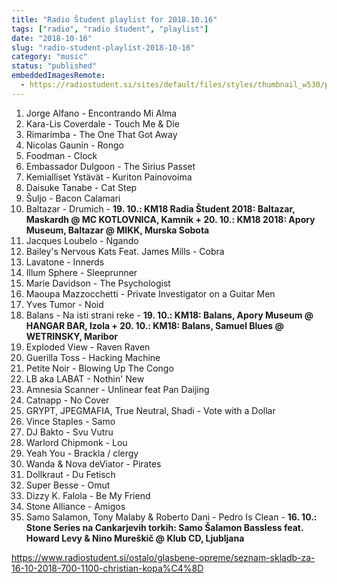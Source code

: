 ```yaml
---
title: "Radio Študent playlist for 2018.10.16"
tags: ["radio", "radio študent", "playlist"]
date: "2018-10-16"
slug: "radio-student-playlist-2018-10-16"
category: "music"
status: "published"
embeddedImagesRemote:
  - https://radiostudent.si/sites/default/files/styles/thumbnail_w530/public/slike/2018-10-16-seznam-skladb-za-16-10-2018-700-1100-christian-kopa%C4%8D-91913.JPG
---
```



1. Jorge Alfano - Encontrando Mi Alma
2. Kara-Lis Coverdale - Touch Me & Die
3. Rimarimba - The One That Got Away
4. Nicolas Gaunin - Rongo
5. Foodman - Clock
6. Embassador Dulgoon - The Sirius Passet
7. Kemialliset Ystävät - Kuriton Painovoima
8. Daisuke Tanabe - Cat Step
9. Šuljo - Bacon Calamari
10. Baltazar - Drumich - **19. 10.: KM18 Radia Študent 2018: Baltazar, Maskardh @ MC KOTLOVNICA, Kamnik + 20. 10.: KM18 2018: Apory Museum, Baltazar @ MIKK, Murska Sobota**
11. Jacques Loubelo - Ngando
12. Bailey's Nervous Kats Feat. James Mills - Cobra
13. Lavatone - Innerds
14. Illum Sphere - Sleeprunner
15. Marie Davidson - The Psychologist
16. Maoupa Mazzocchetti - Private Investigator on a Guitar Men
17. Yves Tumor - Noid
18. Balans - Na isti strani reke - **19. 10.: KM18: Balans, Apory Museum @ HANGAR BAR, Izola + 20. 10.: KM18: Balans, Samuel Blues @ WETRINSKY, Maribor**
19. Exploded View - Raven Raven
20. Guerilla Toss - Hacking Machine
21. Petite Noir - Blowing Up The Congo
22. LB aka LABAT - Nothin' New
23. Amnesia Scanner - Unlinear feat Pan Daijing
24. Catnapp - No Cover
25. GRYPT, JPEGMAFIA, True Neutral, Shadi - Vote with a Dollar
26. Vince Staples - Samo
27. DJ Bakto - Svu Vutru
28. Warlord Chipmonk - Lou
29. Yeah You - Brackla / clergy
30. Wanda & Nova deViator - Pirates
31. Dollkraut - Du Fetisch
32. Super Besse - Omut
33. Dizzy K. Falola - Be My Friend
34. Stone Alliance - Amigos
35. Samo Salamon, Tony Malaby & Roberto Dani - Pedro Is Clean - **16. 10.: Stone Series na Cankarjevih torkih: Samo Šalamon Bassless feat. Howard Levy & Nino Mureškič @ Klub CD, Ljubljana**

<https://www.radiostudent.si/ostalo/glasbene-opreme/seznam-skladb-za-16-10-2018-700-1100-christian-kopa%C4%8D>

<div
  style={{
    gridArea: "1/1",
    position: "relative",
    placeItems: "center",
    display: "grid",
  }}
>
  <GatsbyImage
    style={{ marginTop: "2em" }}
    imgStyle={{ border: "3px dotted tomato" }}
    alt=""
    image={getImage(props.remoteImages[0])}
  />
</div>
